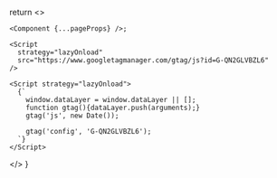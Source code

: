 
  return <>

    <Component {...pageProps} />;

    <Script
      strategy="lazyOnload"
      src="https://www.googletagmanager.com/gtag/js?id=G-QN2GLVBZL6"
    />

    <Script strategy="lazyOnload">
      {`
        window.dataLayer = window.dataLayer || [];
        function gtag(){dataLayer.push(arguments);}
        gtag('js', new Date());

        gtag('config', 'G-QN2GLVBZL6');
      `}
    </Script>

  </>
}
